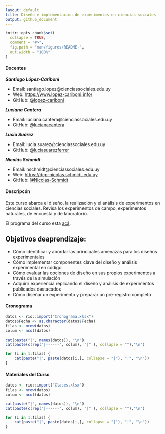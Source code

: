 ```yaml
---
layout: default
title: Diseño e implementacion de experimentos en ciencias sociales
output: github_document
---
```



```r
knitr::opts_chunk$set(
  collapse = TRUE,
  comment = "#>",
  fig.path = "man/figures/README-",
  out.width = "100%"
)
```

#### Docentes

***Santiago López-Cariboni*** 

- Email: santiago.lopez@cienciassociales.edu.uy
- Web: [https://www.lopez-cariboni.info/](https://www.lopez-cariboni.info/)
- GitHub: [@lopez-cariboni](https://github.com/lopez-cariboni)
 
***Luciana Cantera*** 

- Email: luciana.cantera@cienciassociales.edu.uy
- GitHub: [@lucianacantera](https://github.com/lucianacantera)

***Lucía Suárez***

- Email: lucia.suarez@cienciassociales.edu.uy
- GitHub: [@luciasuarezferrer](https://github.com/luciasuarezferrer)

***Nicolás Schmidt***

- Email: nschmidt@cienciassociales.edu.uy
- Web: [https://dcp-nicolas.schmidt.edu.uy](https://cienciassociales.edu.uy/departamento-de-ciencia-politica/nicolas-schmidt/)
- GitHub: [@Nicolas-Schmidt](https://github.com/Nicolas-Schmidt)    



#### Descripcón

Este curso abarca el diseño, la realización y el análisis de experimentos en ciencias sociales. Revisa los experimentos de campo, experimentos naturales, de encuesta y de laboratorio.

El programa del curso esta [acá](https://github.com/Nicolas-Schmidt/CursoExperimentos/blob/master/Programa/Programa2023.pdf).

## Objetivos deaprendizaje:

-   Cómo identificar y abordar las principales amenazas para los diseños experimentales
-   Cómo implementar componentes clave del diseño y análisis experimental en código
-   Cómo evaluar las opciones de diseño en sus propios experimentos a través de la simulación
-   Adquirir experiencia replicando el diseño y análisis de experimentos publicados destacados
-   Cómo diseñar un experimento y preparar un pre-registro completo

#### Cronograma

```r

datos <- rio::import("Cronograma.xlsx")
datos$Fecha <- as.character(datos$Fecha)
filas <- nrow(datos)
colum <- ncol(datos)

cat(paste("|", names(datos)), "\n")
cat(paste(c(rep("|------", colum), "|" ), collapse = ""),"\n")

for (i in 1:filas) {
    cat(paste("|", paste(datos[i,], collapse = "|"), "|", "\n"))
}
```

#### Materiales del Curso

```r

datos <- rio::import("Clases.xlsx")
filas <- nrow(datos)
colum <- ncol(datos)

cat(paste("|", names(datos)), "\n")
cat(paste(c(rep("|------", colum), "|" ), collapse = ""),"\n")

for (i in 1:filas) {
    cat(paste("|", paste(datos[i,], collapse = "|"), "|", "\n"))
}

```
